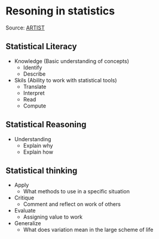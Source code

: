 # Resoning in statistics {.section}

Source: [ARTIST](https://apps3.cehd.umn.edu/artist/glossary.html)

## Statistical Literacy {.subsection}

* Knowledge (Basic understanding of concepts)
    * Identify
    * Describe
* Skils (Ability to work with statistical tools)
    * Translate
    * Interpret
    * Read
    * Compute

## Statistical Reasoning {.subsection}

* Understanding
    * Explain why
    * Explain how
    
## Statistical thinking {.subsection}

* Apply
    * What methods to use in a specific situation
* Critique
    * Comment and reflect on work of others
* Evaluate
    * Assigning value to work
* Generalize
    * What does variation mean in the large scheme of life